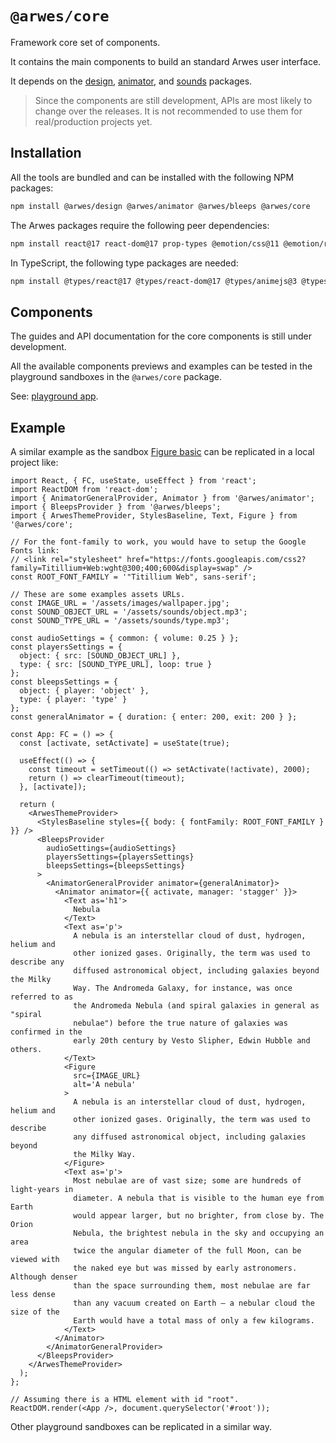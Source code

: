 
# `@arwes/core`

Framework core set of components.

It contains the main components to build an standard Arwes user interface.

It depends on the [design](/develop/design), [animator](/develop/animator),
and [sounds](/develop/bleeps) packages.

> Since the components are still development, APIs are most likely to change
over the releases. It is not recommended to use them for real/production
projects yet.

## Installation

All the tools are bundled and can be installed with the following NPM packages:

```bash
npm install @arwes/design @arwes/animator @arwes/bleeps @arwes/core
```

The Arwes packages require the following peer dependencies:

```bash
npm install react@17 react-dom@17 prop-types @emotion/css@11 @emotion/react@11 polished@4 animejs@3 howler@2.2
```

In TypeScript, the following type packages are needed:

```bash
npm install @types/react@17 @types/react-dom@17 @types/animejs@3 @types/howler@2.2
```

## Components

The guides and API documentation for the core components is still under development.

All the available components previews and examples can be tested in the
playground sandboxes in the `@arwes/core` package.

See: [playground app](/play/p/core/StylesBaseline/basic).

## Example

A similar example as the sandbox [Figure basic](/play/p/core/Figure/basic)
can be replicated in a local project like:

```tsx
import React, { FC, useState, useEffect } from 'react';
import ReactDOM from 'react-dom';
import { AnimatorGeneralProvider, Animator } from '@arwes/animator';
import { BleepsProvider } from '@arwes/bleeps';
import { ArwesThemeProvider, StylesBaseline, Text, Figure } from '@arwes/core';

// For the font-family to work, you would have to setup the Google Fonts link:
// <link rel="stylesheet" href="https://fonts.googleapis.com/css2?family=Titillium+Web:wght@300;400;600&display=swap" />
const ROOT_FONT_FAMILY = '"Titillium Web", sans-serif';

// These are some examples assets URLs.
const IMAGE_URL = '/assets/images/wallpaper.jpg';
const SOUND_OBJECT_URL = '/assets/sounds/object.mp3';
const SOUND_TYPE_URL = '/assets/sounds/type.mp3';

const audioSettings = { common: { volume: 0.25 } };
const playersSettings = {
  object: { src: [SOUND_OBJECT_URL] },
  type: { src: [SOUND_TYPE_URL], loop: true }
};
const bleepsSettings = {
  object: { player: 'object' },
  type: { player: 'type' }
};
const generalAnimator = { duration: { enter: 200, exit: 200 } };

const App: FC = () => {
  const [activate, setActivate] = useState(true);

  useEffect(() => {
    const timeout = setTimeout(() => setActivate(!activate), 2000);
    return () => clearTimeout(timeout);
  }, [activate]);

  return (
    <ArwesThemeProvider>
      <StylesBaseline styles={{ body: { fontFamily: ROOT_FONT_FAMILY } }} />
      <BleepsProvider
        audioSettings={audioSettings}
        playersSettings={playersSettings}
        bleepsSettings={bleepsSettings}
      >
        <AnimatorGeneralProvider animator={generalAnimator}>
          <Animator animator={{ activate, manager: 'stagger' }}>
            <Text as='h1'>
              Nebula
            </Text>
            <Text as='p'>
              A nebula is an interstellar cloud of dust, hydrogen, helium and
              other ionized gases. Originally, the term was used to describe any
              diffused astronomical object, including galaxies beyond the Milky
              Way. The Andromeda Galaxy, for instance, was once referred to as
              the Andromeda Nebula (and spiral galaxies in general as "spiral
              nebulae") before the true nature of galaxies was confirmed in the
              early 20th century by Vesto Slipher, Edwin Hubble and others.
            </Text>
            <Figure
              src={IMAGE_URL}
              alt='A nebula'
            >
              A nebula is an interstellar cloud of dust, hydrogen, helium and
              other ionized gases. Originally, the term was used to describe
              any diffused astronomical object, including galaxies beyond
              the Milky Way.
            </Figure>
            <Text as='p'>
              Most nebulae are of vast size; some are hundreds of light-years in
              diameter. A nebula that is visible to the human eye from Earth
              would appear larger, but no brighter, from close by. The Orion
              Nebula, the brightest nebula in the sky and occupying an area
              twice the angular diameter of the full Moon, can be viewed with
              the naked eye but was missed by early astronomers. Although denser
              than the space surrounding them, most nebulae are far less dense
              than any vacuum created on Earth – a nebular cloud the size of the
              Earth would have a total mass of only a few kilograms.
            </Text>
          </Animator>
        </AnimatorGeneralProvider>
      </BleepsProvider>
    </ArwesThemeProvider>
  );
};

// Assuming there is a HTML element with id "root".
ReactDOM.render(<App />, document.querySelector('#root'));
```

Other playground sandboxes can be replicated in a similar way.
